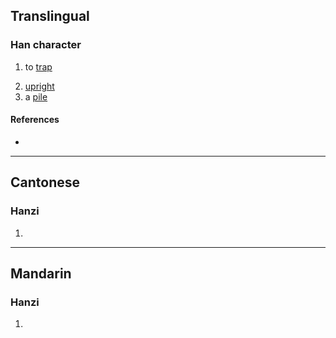 {{character info/new}}
==Translingual==

===Han character===
{{Han char|rn=62|rad=戈|as=06|sn=10|four=73250|canj=BRI|ids=⿰同戈}}

# {{lb|zh|Cantonese}} to [[trap]]
# [[upright]]
# a [[pile]]

====References====
* {{Han ref|kx=0412.320|dkj=11585|dj=0755.200|hdz=21405.140|uh=6219|ud=25113|bh=D1AF|bd=53679}}

----

==Cantonese==

===Hanzi===
{{yue-hanzi|jyut=[[dong6]], [[dung6]]|y=dong6, dung6}}

# {{defn|lang=yue|sort=戈06}}

----

==Mandarin==

===Hanzi===
{{cmn-hanzi|pin=[[dòng]] ([[dong4]])|wg=tung<sup>4</sup>}}

# {{defn|lang=cmn|sort=戈06}}